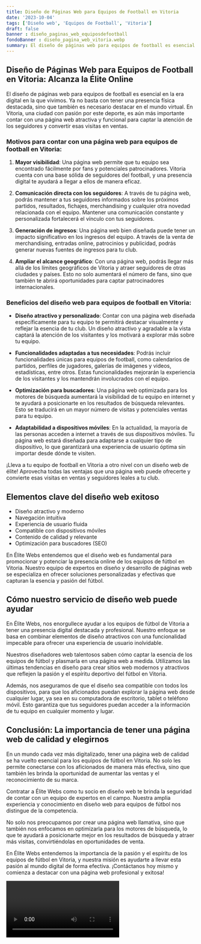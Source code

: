 ```yaml
---
title: Diseño de Páginas Web para Equipos de Football en Vitoria
date: '2023-10-04'
tags: ['Diseño web', 'Equipos de Football', 'Vitoria']
draft: false
banner : diseño_paginas_web_equiposdefootball
fondoBanner : diseño_pagina_web_vitoria.webp
summary: El diseño de páginas web para equipos de football es esencial en la era digital en la que vivimos. Ya no basta con tener una presencia física destacada, sino que también es necesario destacar en el mundo virtual. En Vitoria, una ciudad con pasión por este deporte, es aún más importante contar con una página web atractiva y funcional para captar la atención de los seguidores y convertir esas visitas en ventas.
---
```


## Diseño de Páginas Web para Equipos de Football en Vitoria: Alcanza la Élite Online

El diseño de páginas web para equipos de football es esencial en la era digital en la que vivimos. Ya no basta con tener una presencia física destacada, sino que también es necesario destacar en el mundo virtual. En Vitoria, una ciudad con pasión por este deporte, es aún más importante contar con una página web atractiva y funcional para captar la atención de los seguidores y convertir esas visitas en ventas.

### Motivos para contar con una página web para equipos de football en Vitoria:

1. **Mayor visibilidad**: Una página web permite que tu equipo sea encontrado fácilmente por fans y potenciales patrocinadores. Vitoria cuenta con una base sólida de seguidores del football, y una presencia digital te ayudará a llegar a ellos de manera eficaz.

2. **Comunicación directa con los seguidores**: A través de tu página web, podrás mantener a tus seguidores informados sobre los próximos partidos, resultados, fichajes, merchandising y cualquier otra novedad relacionada con el equipo. Mantener una comunicación constante y personalizada fortalecerá el vínculo con tus seguidores.

3. **Generación de ingresos**: Una página web bien diseñada puede tener un impacto significativo en los ingresos del equipo. A través de la venta de merchandising, entradas online, patrocinios y publicidad, podrás generar nuevas fuentes de ingresos para tu club.

4. **Ampliar el alcance geográfico**: Con una página web, podrás llegar más allá de los límites geográficos de Vitoria y atraer seguidores de otras ciudades y países. Esto no solo aumentará el número de fans, sino que también te abrirá oportunidades para captar patrocinadores internacionales.

### Beneficios del diseño web para equipos de football en Vitoria:

- **Diseño atractivo y personalizado**: Contar con una página web diseñada específicamente para tu equipo te permitirá destacar visualmente y reflejar la esencia de tu club. Un diseño atractivo y agradable a la vista captará la atención de los visitantes y los motivará a explorar más sobre tu equipo.

- **Funcionalidades adaptadas a tus necesidades**: Podrás incluir funcionalidades únicas para equipos de football, como calendarios de partidos, perfiles de jugadores, galerías de imágenes y videos, estadísticas, entre otros. Estas funcionalidades mejorarán la experiencia de los visitantes y los mantendrán involucrados con el equipo.

- **Optimización para buscadores**: Una página web optimizada para los motores de búsqueda aumentará la visibilidad de tu equipo en internet y te ayudará a posicionarte en los resultados de búsqueda relevantes. Esto se traducirá en un mayor número de visitas y potenciales ventas para tu equipo.

- **Adaptabilidad a dispositivos móviles**: En la actualidad, la mayoría de las personas acceden a internet a través de sus dispositivos móviles. Tu página web estará diseñada para adaptarse a cualquier tipo de dispositivo, lo que garantizará una experiencia de usuario óptima sin importar desde dónde te visiten.

¡Lleva a tu equipo de football en Vitoria a otro nivel con un diseño web de élite! Aprovecha todas las ventajas que una página web puede ofrecerte y convierte esas visitas en ventas y seguidores leales a tu club.

<GifSeo />

<Cta />

## Elementos clave del diseño web exitoso

- Diseño atractivo y moderno
- Navegación intuitiva
- Experiencia de usuario fluida
- Compatible con dispositivos móviles
- Contenido de calidad y relevante
- Optimización para buscadores (SEO)

En Élite Webs entendemos que el diseño web es fundamental para promocionar y potenciar la presencia online de los equipos de fútbol en Vitoria. Nuestro equipo de expertos en diseño y desarrollo de páginas web se especializa en ofrecer soluciones personalizadas y efectivas que capturan la esencia y pasión del fútbol.

## Cómo nuestro servicio de diseño web puede ayudar

En Élite Webs, nos enorgullece ayudar a los equipos de fútbol de Vitoria a tener una presencia digital destacada y profesional. Nuestro enfoque se basa en combinar elementos de diseño atractivos con una funcionalidad impecable para ofrecer una experiencia de usuario inolvidable.

Nuestros diseñadores web talentosos saben cómo captar la esencia de los equipos de fútbol y plasmarla en una página web a medida. Utilizamos las últimas tendencias en diseño para crear sitios web modernos y atractivos que reflejen la pasión y el espíritu deportivo del fútbol en Vitoria.

Además, nos aseguramos de que el diseño sea compatible con todos los dispositivos, para que los aficionados puedan explorar la página web desde cualquier lugar, ya sea en su computadora de escritorio, tablet o teléfono móvil. Esto garantiza que tus seguidores puedan acceder a la información de tu equipo en cualquier momento y lugar.

## Conclusión: La importancia de tener una página web de calidad y elegirnos

En un mundo cada vez más digitalizado, tener una página web de calidad se ha vuelto esencial para los equipos de fútbol en Vitoria. No solo les permite conectarse con los aficionados de manera más efectiva, sino que también les brinda la oportunidad de aumentar las ventas y el reconocimiento de su marca.

Contratar a Élite Webs como tu socio en diseño web te brinda la seguridad de contar con un equipo de expertos en el campo. Nuestra amplia experiencia y conocimiento en diseño web para equipos de fútbol nos distingue de la competencia.

No solo nos preocupamos por crear una página web llamativa, sino que también nos enfocamos en optimizarla para los motores de búsqueda, lo que te ayudará a posicionarte mejor en los resultados de búsqueda y atraer más visitas, convirtiéndolas en oportunidades de venta.

En Élite Webs entendemos la importancia de la pasión y el espíritu de los equipos de fútbol en Vitoria, y nuestra misión es ayudarte a llevar esta pasión al mundo digital de forma efectiva. ¡Contáctanos hoy mismo y comienza a destacar con una página web profesional y exitosa!

<Video />

<CtaBot job='Equipos de Football' city='Vitoria'/>

<Gmaps query='Vitoria+españa+maps' />